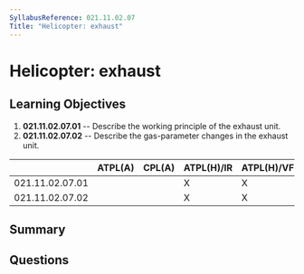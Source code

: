 ```yaml
---
SyllabusReference: 021.11.02.07
Title: "Helicopter: exhaust"
---
```


# Helicopter: exhaust

## Learning Objectives

1.  **021.11.02.07.01** -- Describe the working principle of the exhaust unit.
2.  **021.11.02.07.02** -- Describe the gas-parameter changes in the exhaust
    unit.

|                 | ATPL(A) | CPL(A) | ATPL(H)/IR | ATPL(H)/VFR | CPL(H) | IR | CBIR(A) |
| --------------- | ------- | ------ | ---------- | ----------- | ------ | -- | ------- |
| 021.11.02.07.01 |         |        | X          | X           | X      |    |         |
| 021.11.02.07.02 |         |        | X          | X           | X      |    |         |

## Summary

## Questions
